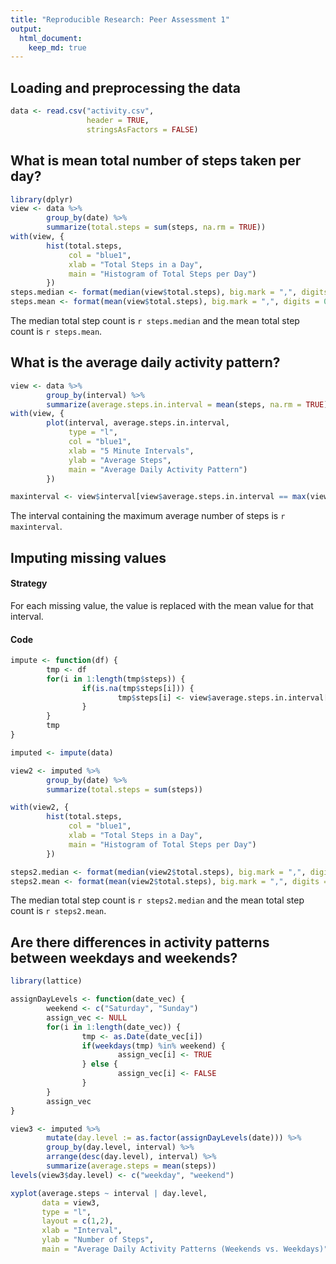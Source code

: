 ```yaml
---
title: "Reproducible Research: Peer Assessment 1"
output: 
  html_document:
    keep_md: true
---
```



## Loading and preprocessing the data
```r
data <- read.csv("activity.csv", 
                 header = TRUE, 
                 stringsAsFactors = FALSE)
```


## What is mean total number of steps taken per day?
```r
library(dplyr)
view <- data %>% 
        group_by(date) %>% 
        summarize(total.steps = sum(steps, na.rm = TRUE))
with(view, {
        hist(total.steps, 
             col = "blue1", 
             xlab = "Total Steps in a Day", 
             main = "Histogram of Total Steps per Day")
        })
steps.median <- format(median(view$total.steps), big.mark = ",", digits = 0)
steps.mean <- format(mean(view$total.steps), big.mark = ",", digits = 0)
```

The median total step count is `r steps.median` and the mean total step count is
`r steps.mean`.

## What is the average daily activity pattern?
```r
view <- data %>% 
        group_by(interval) %>% 
        summarize(average.steps.in.interval = mean(steps, na.rm = TRUE))
with(view, {
        plot(interval, average.steps.in.interval, 
             type = "l",
             col = "blue1", 
             xlab = "5 Minute Intervals", 
             ylab = "Average Steps",
             main = "Average Daily Activity Pattern")
        })

maxinterval <- view$interval[view$average.steps.in.interval == max(view$average.steps.in.interval)]
```

The interval containing the maximum average number of steps is `r maxinterval`.

## Imputing missing values

#### Strategy

For each missing value, the value is replaced with the mean value for that interval.

#### Code

```r
impute <- function(df) { 
        tmp <- df
        for(i in 1:length(tmp$steps)) {
                if(is.na(tmp$steps[i])) {
                        tmp$steps[i] <- view$average.steps.in.interval[view$interval == tmp$interval[i]]
                }
        }
        tmp
}

imputed <- impute(data)

view2 <- imputed %>%
        group_by(date) %>% 
        summarize(total.steps = sum(steps))

with(view2, {
        hist(total.steps, 
             col = "blue1", 
             xlab = "Total Steps in a Day", 
             main = "Histogram of Total Steps per Day")
        })

steps2.median <- format(median(view2$total.steps), big.mark = ",", digits = 5)
steps2.mean <- format(mean(view2$total.steps), big.mark = ",", digits = 5)
```

The median total step count is `r steps2.median` and the mean total step count is
`r steps2.mean`.

## Are there differences in activity patterns between weekdays and weekends?

```r
library(lattice)

assignDayLevels <- function(date_vec) {
        weekend <- c("Saturday", "Sunday")
        assign_vec <- NULL
        for(i in 1:length(date_vec)) {
                tmp <- as.Date(date_vec[i])
                if(weekdays(tmp) %in% weekend) {
                        assign_vec[i] <- TRUE
                } else {
                        assign_vec[i] <- FALSE                
                }
        }
        assign_vec
}

view3 <- imputed %>%
        mutate(day.level := as.factor(assignDayLevels(date))) %>%
        group_by(day.level, interval) %>%
        arrange(desc(day.level), interval) %>%
        summarize(average.steps = mean(steps))
levels(view3$day.level) <- c("weekday", "weekend")

xyplot(average.steps ~ interval | day.level,
       data = view3,
       type = "l",
       layout = c(1,2),
       xlab = "Interval", 
       ylab = "Number of Steps",
       main = "Average Daily Activity Patterns (Weekends vs. Weekdays)")
```
